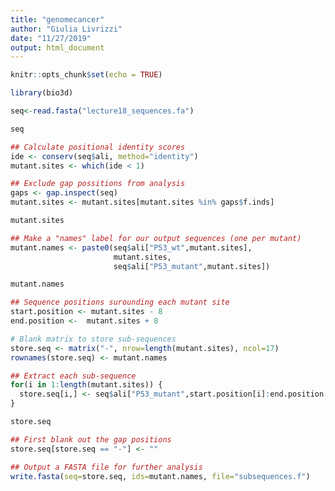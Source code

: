 ```yaml
---
title: "genomecancer"
author: "Giulia Livrizzi"
date: "11/27/2019"
output: html_document
---
```


```r
knitr::opts_chunk$set(echo = TRUE)
```

```r
library(bio3d)
```
```r
seq<-read.fasta("lecture18_sequences.fa")
```

```r
seq
```

```r
## Calculate positional identity scores
ide <- conserv(seq$ali, method="identity")
mutant.sites <- which(ide < 1) 


```
```r
## Exclude gap possitions from analysis
gaps <- gap.inspect(seq)
mutant.sites <- mutant.sites[mutant.sites %in% gaps$f.inds]

mutant.sites
```


```r
## Make a "names" label for our output sequences (one per mutant)
mutant.names <- paste0(seq$ali["P53_wt",mutant.sites],
                       mutant.sites,
                       seq$ali["P53_mutant",mutant.sites])

mutant.names
```

```r
## Sequence positions surounding each mutant site
start.position <- mutant.sites - 8
end.position <-  mutant.sites + 8

# Blank matrix to store sub-sequences
store.seq <- matrix("-", nrow=length(mutant.sites), ncol=17)
rownames(store.seq) <- mutant.names

## Extract each sub-sequence
for(i in 1:length(mutant.sites)) {
  store.seq[i,] <- seq$ali["P53_mutant",start.position[i]:end.position[i]]
}


```

```r
store.seq
```


```r
## First blank out the gap positions 
store.seq[store.seq == "-"] <- ""

## Output a FASTA file for further analysis
write.fasta(seq=store.seq, ids=mutant.names, file="subsequences.f")
```


